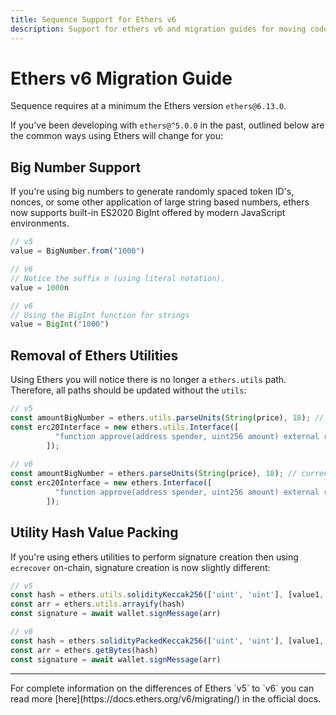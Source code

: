 ```yaml
---
title: Sequence Support for Ethers v6 
description: Support for ethers v6 and migration guides for moving code from ethers v5 to v6
---
```



# Ethers v6 Migration Guide

Sequence requires at a minimum the Ethers version `ethers@6.13.0`.

If you've been developing with `ethers@^5.0.0` in the past, outlined below are the common ways using Ethers will change for you:

## Big Number Support
If you're using big numbers to generate randomly spaced token ID's, nonces, or some other application of large string based numbers, ethers now supports built-in ES2020 BigInt offered by modern JavaScript environments.

```typescript [bigNumber.ts]
// v5
value = BigNumber.from("1000")

// v6 
// Notice the suffix n (using literal notation).
value = 1000n

// v6 
// Using the BigInt function for strings
value = BigInt("1000")
```

## Removal of Ethers Utilities
Using Ethers you will notice there is no longer a `ethers.utils` path. Therefore, all paths should be updated without the `utils`:

```typescript [contract_parameters.ts]
// v5
const amountBigNumber = ethers.utils.parseUnits(String(price), 18); // currency price based on correct decimals for token contract
const erc20Interface = new ethers.utils.Interface([
          "function approve(address spender, uint256 amount) external returns (bool)"
        ]);
        
// v6
const amountBigNumber = ethers.parseUnits(String(price), 18); // currency price based on correct decimals for token contract
const erc20Interface = new ethers.Interface([
          "function approve(address spender, uint256 amount) external returns (bool)"
        ]);
```

## Utility Hash Value Packing

If you're using ethers utilities to perform signature creation then using `ecrecover` on-chain, signature creation is now slightly different:

```typescript [signature_creation.ts]
// v5
const hash = ethers.utils.solidityKeccak256(['uint', 'uint'], [value1, blockNumber])
const arr = ethers.utils.arrayify(hash)
const signature = await wallet.signMessage(arr)

// v6
const hash = ethers.solidityPackedKeccak256(['uint', 'uint'], [value1, blockNumber])
const arr = ethers.getBytes(hash)
const signature = await wallet.signMessage(arr)
```
<hr/>

<Callout type='info'>
For complete information on the differences of Ethers `v5` to `v6` you can read more [here](https://docs.ethers.org/v6/migrating/) in the official docs.
</Callout>